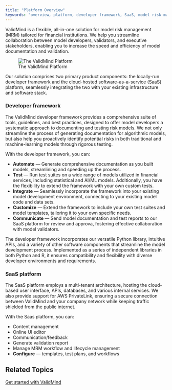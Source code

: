 ```yaml
---
title: "Platform Overview"
keywords: "overview, platform, developer framework, SaaS, model risk management, ValidMind"
---
```

ValidMind is a flexible, all-in-one solution for model risk management (MRM) tailored for financial institutions. We help you streamline collaboration between model developers, validators, and executive stakeholders, enabling you to increase the speed and efficiency of model documentation and validation.


![The ValidMind Platform](platform-overview.png)

Our solution comprises two primary product components: the locally-run developer framework and the cloud-hosted software-as-a-service (SaaS) platform, seamlessly integrating the two with your existing infrastructure and software stack. 

### Developer framework

The ValidMind developer framework provides a comprehensive suite of tools, guidelines, and best practices, designed to offer model developers a systematic approach to documenting and testing risk models. We not only streamline the process of generating documentation for algorithmic models, but also help you proactively identify potential risks in both traditional and machine-learning models through rigorous testing.

With the developer framework, you can:

- **Automate** — Generate comprehensive documentation as you built models, streamlining and speeding up the process.
- **Test** — Run test suites on a wide range of models utilized in financial services, including statistical and AI/ML models. Additionally, you have the flexibility to extend the framework with your own custom tests.
- **Integrate** — Seamlessly incorporate the framework into your existing model development environment, connecting to your existing model code and data sets.
- **Customize** — Extend the framework to include your own test suites and model templates, tailoring it to your own specific needs.
- **Communicate** — Send model documentation and test reports to our SaaS platform for review and approva, fostering effective collaboration with model validators.

The developer framework incorporates our versatile Python library, intuitive APIs, and a variety of other software components that streamline the model development process. Implemented as a series of independent libraries in both Python and R, it ensures compatibility and flexibility with diverse developer environments and requirements.

### SaaS platform

The SaaS platform employs a multi-tenant architecture, hosting the cloud-based user interface, APIs, databases, and various internal services. We also provide support for AWS PrivateLink, ensuring a secure connection between ValidMind and your company network while keeping traffic shielded from the public internet.

<!---
Configure — workflows

--->

With the Saas platform, you can:

- Content management
- Online UI editor
- Communication/feedback
- Generate validation report
- Manage MRM workflow and lifecycle management
- **Configure** — templates, test plans, and workflows

## Related Topics

[Get started with ValidMind](getstarted.qmd)


<!--- 


Model Risk Management, Simplified.
Validmind increases the speed and efficiency of model validation activities for Financial Institutions.

Simple & Automated
: With ValidMind, risks are tested and documented as models are built, and model risks are highlighted for model developers and validators.

Fast & Collaborative
: ValidMind ensures continuous information feed between model development & validation teams. Avoid bottlenecks and endless email back-and-forth.

Fault Proof
: ValidMind allows for thorough testing of all models used in Financial Services, including traditional statistical and AI/ML models.

Compliance by Design
: By embedding MRM directly into the model lifecycle, ValidMind ensures model compliance by design.


## Benefits 

A flexible SaaS platform 
: Our cloud-based software-as-a-service (SaaS) platform is designed to streamline your model documentation and validation processes, so you can focus on what matters most: interpreting model output and making informed decisions. Our platform seamlessly integrates with your current tools and environments and is designed to be easy to configure and scale to meet your needs. Streamline your model lifecycle management processes and take advantage of a flexible and adaptable solution that meets your specific requirements.

Automate model documentation and testing 
: Enable a higher standard of model risk management for your organization, as our platform helps reduce the risk of human error and ensure models are more robust. Our automated model documentation and model validation features save you time and ensure thorough testing of your models before deployment, minimizing the risk of model failure.

Enjoy our intuitive, modern user interface
: Collaborate like never before with our user-friendly, intuitive user interface that adapts to your existing workflows. Our platform is the ultimate tool for model developers, validators, and executives, enabling you to manage your models with ease and efficiency. From collaboration and communication between first and second-line teams, to model developers capturing and incorporating feedback from model validation teams, our platform helps you reach better model performance and increased confidence in model outputs.
---> 